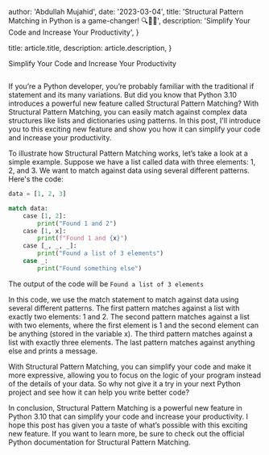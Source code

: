 
  author: 'Abdullah Mujahid',
  date: '2023-03-04',
  title: 'Structural Pattern Matching in Python is a game-changer! 🔍🐍🚀',
  description: 'Simplify Your Code and Increase Your Productivity',
}

  title: article.title,
  description: article.description,
}


Simplify Your Code and Increase Your Productivity

<Image src={designSystem} alt="" />

If you’re a Python developer, you’re probably familiar with the traditional if statement and its many variations. But did you know that Python 3.10 introduces a powerful new feature called Structural Pattern Matching? With Structural Pattern Matching, you can easily match against complex data structures like lists and dictionaries using patterns. In this post, I'll introduce you to this exciting new feature and show you how it can simplify your code and increase your productivity.

To illustrate how Structural Pattern Matching works, let’s take a look at a simple example. Suppose we have a list called data with three elements: 1, 2, and 3. We want to match against data using several different patterns. Here's the code:

```py
data = [1, 2, 3]

match data:
    case [1, 2]:
        print("Found 1 and 2")
    case [1, x]:
        print(f"Found 1 and {x}")
    case [_, _, _]:
        print("Found a list of 3 elements")
    case _:
        print("Found something else")
```

The output of the code will be `Found a list of 3 elements`

In this code, we use the match statement to match against data using several different patterns. The first pattern matches against a list with exactly two elements: 1 and 2. The second pattern matches against a list with two elements, where the first element is 1 and the second element can be anything (stored in the variable x). The third pattern matches against a list with exactly three elements. The last pattern matches against anything else and prints a message.

With Structural Pattern Matching, you can simplify your code and make it more expressive, allowing you to focus on the logic of your program instead of the details of your data. So why not give it a try in your next Python project and see how it can help you write better code?

In conclusion, Structural Pattern Matching is a powerful new feature in Python 3.10 that can simplify your code and increase your productivity. I hope this post has given you a taste of what’s possible with this exciting new feature. If you want to learn more, be sure to check out the official Python documentation for Structural Pattern Matching.
